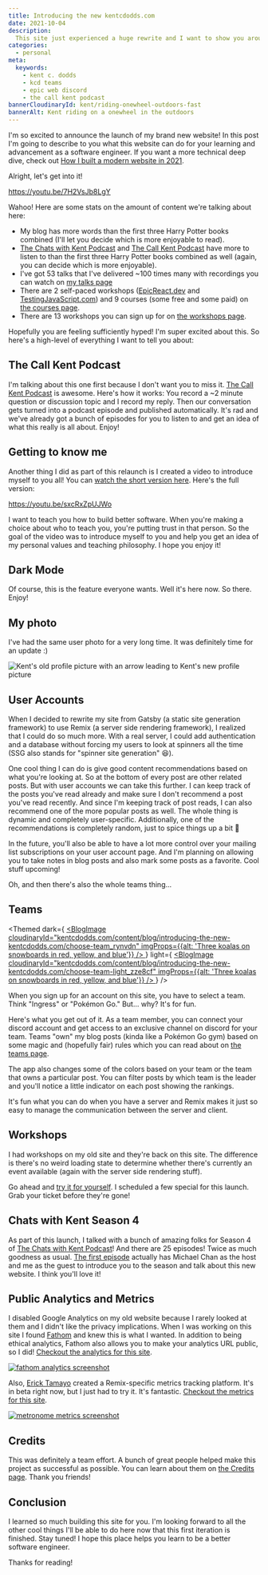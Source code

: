```yaml
---
title: Introducing the new kentcdodds.com
date: 2021-10-04
description:
  This site just experienced a huge rewrite and I want to show you around a bit.
categories:
  - personal
meta:
  keywords:
    - kent c. dodds
    - kcd teams
    - epic web discord
    - the call kent podcast
bannerCloudinaryId: kent/riding-onewheel-outdoors-fast
bannerAlt: Kent riding on a onewheel in the outdoors
---
```


I'm so excited to announce the launch of my brand new website! In this post I'm
going to describe to you what this website can do for your learning and
advancement as a software engineer. If you want a more technical deep dive,
check out
[How I built a modern website in 2021](/blog/how-i-built-a-modern-website-in-2021).

Alright, let's get into it!

https://youtu.be/7H2VsJb8LgY

Wahoo! Here are some stats on the amount of content we're talking about here:

- My blog has more words than the first three Harry Potter books combined (I'll
  let you decide which is more enjoyable to read).
- [The Chats with Kent Podcast](/chats) and [The Call Kent Podcast](/calls) have
  more to listen to than the first three Harry Potter books combined as well
  (again, you can decide which is more enjoyable).
- I've got 53 talks that I've delivered ~100 times many with recordings you can
  watch on [my talks page](/talks)
- There are 2 self-paced workshops ([EpicReact.dev](https://epicreact.dev) and
  [TestingJavaScript.com](https://testingjavascript.com)) and 9 courses (some
  free and some paid) on [the courses page](/courses).
- There are 13 workshops you can sign up for on
  [the workshops page](/workshops).

Hopefully you are feeling sufficiently hyped! I'm super excited about this. So
here's a high-level of everything I want to tell you about:

## The Call Kent Podcast

I'm talking about this one first because I don't want you to miss it.
[The Call Kent Podcast](/calls) is awesome. Here's how it works: You record a ~2
minute question or discussion topic and I record my reply. Then our conversation
gets turned into a podcast episode and published automatically. It's rad and
we've already got a bunch of episodes for you to listen to and get an idea of
what this really is all about. Enjoy!

## Getting to know me

Another thing I did as part of this relaunch is I created a video to introduce
myself to you all! You can
[watch the short version here](https://youtu.be/a7VxBwLGcDE). Here's the full
version:

https://youtu.be/sxcRxZpUJWo

I want to teach you how to build better software. When you're making a choice
about who to teach you, you're putting trust in that person. So the goal of the
video was to introduce myself to you and help you get an idea of my personal
values and teaching philosophy. I hope you enjoy it!

## Dark Mode

Of course, this is the feature everyone wants. Well it's here now. So there.
Enjoy!

## My photo

I've had the same user photo for a very long time. It was definitely time for an
update :)

![Kent's old profile picture with an arrow leading to Kent's new profile picture](https://res.cloudinary.com/kentcdodds-com/image/upload/kentcdodds.com/content/blog/introducing-the-new-kentcdodds.com/new-kent_luxjl8.png)

## User Accounts

When I decided to rewrite my site from Gatsby (a static site generation
framework) to use Remix (a server side rendering framework), I realized that I
could do so much more. With a real server, I could add authentication and a
database without forcing my users to look at spinners all the time (SSG also
stands for "spinner site generation" 😆).

One cool thing I can do is give good content recommendations based on what
you're looking at. So at the bottom of every post are other related posts. But
with user accounts we can take this further. I can keep track of the posts
you've read already and make sure I don't recommend a post you've read recently.
And since I'm keeping track of post reads, I can also recommend one of the more
popular posts as well. The whole thing is dynamic and completely user-specific.
Additionally, one of the recommendations is completely random, just to spice
things up a bit 🤌

In the future, you'll also be able to have a lot more control over your mailing
list subscriptions on your user account page. And I'm planning on allowing you
to take notes in blog posts and also mark some posts as a favorite. Cool stuff
upcoming!

Oh, and then there's also the whole teams thing...

## Teams

<Themed
  dark={
    <a href="/signup">
      <BlogImage
        cloudinaryId="kentcdodds.com/content/blog/introducing-the-new-kentcdodds.com/choose-team_rynvdn"
        imgProps={{alt: 'Three koalas on snowboards in red, yellow, and blue'}}
      />
    </a>
  }
  light={
    <a href="/signup">
      <BlogImage
        cloudinaryId="kentcdodds.com/content/blog/introducing-the-new-kentcdodds.com/choose-team-light_zze8cf"
        imgProps={{alt: 'Three koalas on snowboards in red, yellow, and blue'}}
      />
    </a>
  }
/>

When you sign up for an account on this site, you have to select a team. Think
"Ingress" or "Pokémon Go." But... why? It's for fun.

Here's what you get out of it. As a team member, you can connect your discord
account and get access to an exclusive channel on discord for your team. Teams
"own" my blog posts (kinda like a Pokémon Go gym) based on some magic and
(hopefully fair) rules which you can read about on [the teams page](/teams).

The app also changes some of the colors based on your team or the team that owns
a particular post. You can filter posts by which team is the leader and you'll
notice a little indicator on each post showing the rankings.

It's fun what you can do when you have a server and Remix makes it just so easy
to manage the communication between the server and client.

## Workshops

I had workshops on my old site and they're back on this site. The difference is
there's no weird loading state to determine whether there's currently an event
available (again with the server side rendering stuff).

Go ahead and [try it for yourself](/workshops). I scheduled a few special for
this launch. Grab your ticket before they're gone!

## Chats with Kent Season 4

As part of this launch, I talked with a bunch of amazing folks for Season 4 of
[The Chats with Kent Podcast](/chats)! And there are 25 episodes! Twice as much
goodness as usual. [The first episode](/chats/04/01) actually has Michael Chan
as the host and me as the guest to introduce you to the season and talk about
this new website. I think you'll love it!

## Public Analytics and Metrics

I disabled Google Analytics on my old website because I rarely looked at them
and I didn't like the privacy implications. When I was working on this site I
found [Fathom](https://kcd.im/fathom) and knew this is what I wanted. In
addition to being ethical analytics, Fathom also allows you to make your
analytics URL public, so I did!
[Checkout the analytics for this site](https://kcd.im/kcd-fathom).

[![fathom analytics screenshot](https://res.cloudinary.com/kentcdodds-com/image/upload/kentcdodds.com/content/blog/introducing-the-new-kentcdodds.com/fathom_gx7md5.png)](https://kcd.im/kcd-fathom)

Also, [Erick Tamayo](https://twitter.com/ericktamayo) created a Remix-specific
metrics tracking platform. It's in beta right now, but I just had to try it.
It's fantastic.
[Checkout the metrics for this site](https://kcd.im/kcd-metronome).

[![metronome metrics screenshot](https://res.cloudinary.com/kentcdodds-com/image/upload/kentcdodds.com/content/blog/introducing-the-new-kentcdodds.com/metronome_b08gpc.png)](https://kcd.im/kcd-metronome)

## Credits

This was definitely a team effort. A bunch of great people helped make this
project as successful as possible. You can learn about them on
[the Credits page](/credits). Thank you friends!

## Conclusion

I learned so much building this site for you. I'm looking forward to all the
other cool things I'll be able to do here now that this first iteration is
finished. Stay tuned! I hope this place helps you learn to be a better software
engineer.

Thanks for reading!
